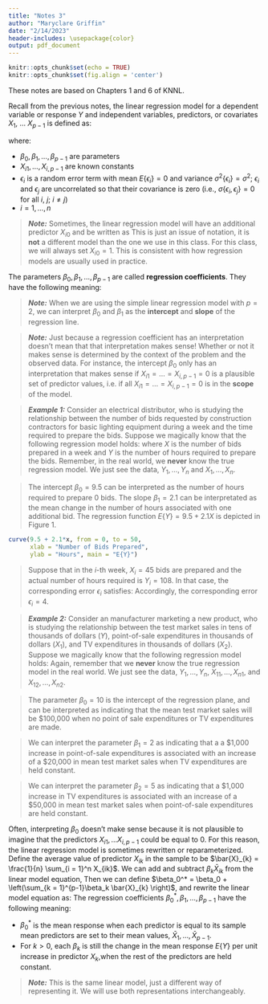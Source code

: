 ```yaml
---
title: "Notes 3"
author: "Maryclare Griffin"
date: "2/14/2023"
header-includes: \usepackage{color}
output: pdf_document
---
```


```r
knitr::opts_chunk$set(echo = TRUE)
knitr::opts_chunk$set(fig.align = 'center')
```

These notes are based on Chapters 1 and 6 of KNNL.

Recall from the previous notes, the linear regression model for a dependent variable or response $Y$ and independent variables, predictors, or covariates $X_1$, $\dots$ $X_{p-1}$ is defined as:

\begin{align*}
Y_i = \beta_0 + \beta_1 X_{i1} + \beta_2 X_{i2} + \dots + \beta_{p - 1}X_{i,p - 1} + \epsilon_i
\end{align*}
where:

* $\beta_0, \beta_1, \dots, \beta_{p - 1}$ are parameters
* $X_{i1},\dots, X_{i,p-1}$ are known constants
* $\epsilon_i$ is a random error term with mean $E\left\{\epsilon_i\right\} = 0$ and variance $\sigma^2\left\{\epsilon_i\right\} = \sigma^2$; $\epsilon_i$ and $\epsilon_j$ are uncorrelated so that their covariance is zero (i.e., $\sigma\left\{\epsilon_i, \epsilon_j\right\} = 0$ for all $i$, $j$; $i\neq j$)
* $i = 1, \dots, n$

> \color{blue}**_Note:_**  Sometimes, the linear regression model will have an additional predictor $X_{i0}$ and be written as
\begin{align*}
Y_i = \beta_0 X_{i0} + \beta_1 X_{i1} + \beta_2 X_{i2} + \dots + \beta_{p - 1}X_{i,p - 1} + \epsilon_i.
\end{align*}
This is just an issue of notation, it is **not** a different model than the one we use in this class. For this class, we will always set $X_{i0} = 1$. This is consistent with how regression models are usually used in practice.
\color{black}

The parameters $\beta_0, \beta_1, \dots, \beta_{p-1}$ are called **regression coefficients**. They have the following meaning:
\begin{itemize}
  \item $\beta_0$ is the value of the mean response $E\left\{Y\right\}$ when all of the predictors are exactly equal to zero, $X_{i1}=\cdots =X_{i,p-1} = 0$. Alternatively, it may be called the \textbf{intercept} of the regression plane.
  \item For $k > 0$, $\beta_k$ is the change in the mean response $E\left\{Y\right\}$ per unit increase in predictor $X_{k}$,when the rest of the predictors are held constant. Alternatively, it may be called a \textbf{partial regression coefficient}.
\end{itemize}

> \color{blue}**_Note:_**  When we are using the simple linear regression model with $p = 2$, we can interpret $\beta_0$ and $\beta_1$ as the **intercept** and **slope** of the regression line.
\color{black}

> \color{blue}**_Note:_**  Just because a regression coefficient has an interpretation doesn't mean that that interpretation makes sense! Whether or not it makes sense is determined by the context of the problem and the observed data. For instance, the intercept $\beta_0$ only has an interpretation that makes sense if $X_{i1} = \dots = X_{i,p-1} = 0$ is a plausible set of predictor values, i.e. if all $X_{i1} = \dots = X_{i,p-1} = 0$ is in the **scope** of the model.
\color{black}

> \color{purple}**_Example 1:_**  Consider an electrical distributor, who is studying the relationship between the number of bids requested by construction contractors for basic lighting equipment during a week and the time required to prepare the bids. Suppose we magically know that the following regression model holds:
\begin{align*}
Y_i = 9.5 + 2.1X_i + \epsilon_i,
\end{align*}
where $X$ is the number of bids prepared in a week and $Y$ is the number of hours required to prepare the bids. Remember, in the real world, we **never** know the true regression model. We just see the data, $Y_1, \dots, Y_n$ and $X_1, \dots, X_n$. 

> \color{purple}The intercept $\beta_0 = 9.5$ can be interpreted as the number of hours required to prepare $0$ bids. The slope $\beta_1 = 2.1$ can be interpretated as the mean change in the number of hours associated with one additional bid. 
The regression function $E\left\{Y\right\} = 9.5 + 2.1X$ is depicted in Figure 1. 


```r
curve(9.5 + 2.1*x, from = 0, to = 50, 
      xlab = "Number of Bids Prepared",
      ylab = "Hours", main = "E{Y}")
```

> \color{purple}Suppose that in the $i$-th week, $X_i = 45$ bids are prepared and the actual number of hours required is $Y_i = 108$. In that case, the corresponding error $\epsilon_i$ satisfies:
\begin{align*}
108 &= 9.5 + 2.1 \left(45\right) + \epsilon_i \\
 &= 9.5 + 94.5 + \epsilon_i \\
 &= 104 + \epsilon_i.
\end{align*}
Accordingly, the corresponding error $\epsilon_i = 4$.
\color{black}

> \color{purple}**_Example 2:_**  Consider an manufacturer marketing a new product, who is studying the relationship between the test market sales in tens of thousands of dollars ($Y$), point-of-sale expenditures in thousands of dollars ($X_1$), and TV expenditures in thousands of dollars ($X_2$). Suppose we magically know that the following regression model holds:
\begin{align*}
Y_i = 10 + 2 X_{i1} + 5 X_{i2} + \epsilon_i.
\end{align*}
Again, remember that we **never** know the true regression model in the real world. We just see the data, $Y_1, \dots, Y_n$, $X_{11}, \dots, X_{n1}$, and $X_{12}, \dots, X_{n2}$. 

> \color{purple}The parameter $\beta_0 = 10$ is the intercept of the regression plane, and can be interpreted as indicating that the mean test market sales will be $100,000 when no point of sale expenditures or TV expenditures are made. 

> \color{purple}We can interpret the parameter $\beta_1 = 2$ as indicating that a a $1,000 increase in point-of-sale expenditures is associated with an increase of a $20,000 in mean test market sales when TV expenditures are held  constant. 

> \color{purple}We can interpret the parameter $\beta_2 = 5$ as indicating that a $1,000 increase in TV expenditures is associated with an increase of a $50,000 in mean test market sales  when point-of-sale expenditures are held constant.


Often, interpreting $\beta_0$ doesn't make sense because it is not plausible to imagine that the predictors $X_{i1}, \dots X_{i,p-1}$ could be equal to $0$. For this reason, the linear regression model is sometimes rewritten or reparameterized. Define the average value of predictor $X_{ik}$ in the sample to be $\bar{X}_{k} = \frac{1}{n} \sum_{i = 1}^n X_{ik}$. We can add and subtract $\beta_k \bar{X}_{ik}$ from the linear model equation,
\begin{align*}
Y_i = \beta_0 + \left(\sum_{k = 1}^{p-1}\beta_k \bar{X}_{k} \right) + \beta_1 \left(X_{i1} - \bar{X}_1\right) + \beta_2 \left(X_{i2} - \bar{X}_2\right) + \dots + \beta_{p - 1}\left(X_{i,p - 1} - \bar{X}_{p-1}\right) + \epsilon_i.
\end{align*}
Then we can define $\beta_0^* = \beta_0 + \left(\sum_{k = 1}^{p-1}\beta_k \bar{X}_{k} \right)$, and rewrite the linear model equation as:
\begin{align*}
Y_i = \beta_0^* + \beta_1 \left(X_{i1} - \bar{X}_1\right) + \beta_2 \left(X_{i2} - \bar{X}_2\right) + \dots + \beta_{p - 1}\left(X_{i,p - 1} - \bar{X}_{p-1}\right) + \epsilon_i.
\end{align*}
The regression coefficients $\beta_0^*, \beta_1, \dots, \beta_{p-1}$ have the following meaning:

* $\beta^*_0$ is the mean response when each predictor is equal to its sample mean predictors are set to their mean values, $\bar{X}_1, \dots, \bar{X}_{p-1}$.
* For $k > 0$, each $\beta_k$ is still the change in the mean response $E\left\{Y\right\}$ per unit increase in predictor $X_{k}$,when the rest of the predictors are held constant.

> \color{blue}**_Note:_**  This is the same linear model, just a different way of representing it. We will use both representations interchangeably.
\color{black}

